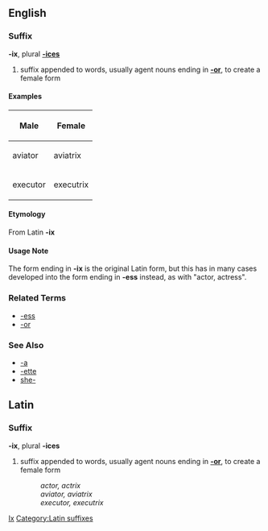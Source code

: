 ==English==
===Suffix===
'''-ix''', plural '''[[-ices]]'''

# suffix appended to words, usually agent nouns ending in '''[[-or]]''', to create a female form

====Examples====

{|
!  Male || Female
|-
| aviator || aviatrix
|-
| executor || executrix 
|}

====Etymology====
From Latin '''-ix'''

====Usage Note====
The form ending in '''-ix''' is the original Latin form, but this has in many cases developed into the form ending in '''-ess''' instead, as with "actor, actress".

===Related Terms===
*[[-ess]]
*[[-or]]

===See Also===
*[[-a]]
*[[-ette]]
*[[she-]]

==Latin==
===Suffix===
'''-ix''', plural '''-ices'''

# suffix appended to words, usually agent nouns ending in '''[[-or]]''', to create a female form
#: ''actor, actrix''
#: ''aviator, aviatrix''
#: ''executor, executrix''
[[Category:English suffixes|Ix]]
[[Category:Latin suffixes]]